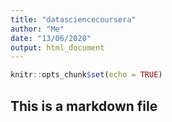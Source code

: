 ```yaml
---
title: "datasciencecoursera"
author: "Me"
date: "13/06/2020"
output: html_document
---
```


```r
knitr::opts_chunk$set(echo = TRUE)
```

## This is a markdown file
